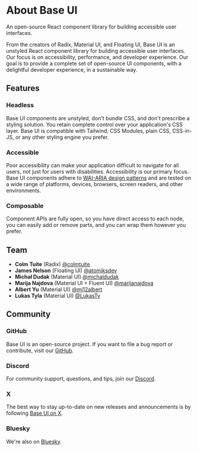 # About Base UI

<Subtitle>An open-source React component library for building accessible user interfaces.</Subtitle>
<Meta
  name="description"
  content="An overview of Base UI, providing information on its history, team, and goals."
/>

From the creators of Radix, Material UI, and Floating UI, Base UI is an unstyled React component library for building accessible user interfaces.
Our focus is on accessibility, performance, and developer experience.
Our goal is to provide a complete set of open-source UI components, with a delightful developer experience, in a sustainable way.

## Features

### Headless

Base UI components are unstyled, don't bundle CSS, and don't prescribe a styling solution.
You retain complete control over your application's CSS layer.
Base UI is compatible with Tailwind, CSS Modules, plain CSS, CSS-in-JS, or any other styling engine you prefer.

### Accessible

Poor accessibility can make your application difficult to navigate for all users, not just for users with disabilities.
Accessibility is our primary focus.
Base UI components adhere to [WAI-ARIA design patterns](https://www.w3.org/WAI/ARIA/apg/patterns/) and are tested on a wide range of platforms, devices, browsers, screen readers, and other environments.

### Composable

Component APIs are fully open, so you have direct access to each node, you can easily add or remove parts, and you can wrap them however you prefer.

## Team

- **Colm Tuite** (Radix) [@colmtuite](https://x.com/colmtuite)
- **James Nelson** (Floating UI) [@atomiksdev](https://x.com/atomiksdev)
- **Michał Dudak** (Material UI) [@michaldudak](https://x.com/michaldudak)
- **Marija Najdova** (Material UI + Fluent UI) [@marijanajdova](https://x.com/marijanajdova)
- **Albert Yu** (Material UI) [@mj12albert](https://github.com/mj12albert)
- **Lukas Tyla** (Material UI) [@LukasTy](https://github.com/LukasTy)

## Community

### GitHub

Base UI is an open-source project.
If you want to file a bug report or contribute, visit our [GitHub](https://github.com/mui/base-ui).

### Discord

For community support, questions, and tips, join our [Discord](https://base-ui.com/r/discord).

### X

The best way to stay up-to-date on new releases and announcements is by following [Base UI on X](https://x.com/base_ui).

### Bluesky

We're also on [Bluesky](https://bsky.app/profile/base-ui.com).
